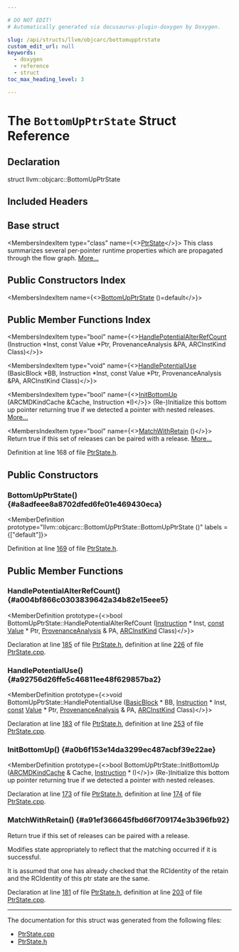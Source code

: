 ```yaml
---

# DO NOT EDIT!
# Automatically generated via docusaurus-plugin-doxygen by Doxygen.

slug: /api/structs/llvm/objcarc/bottomupptrstate
custom_edit_url: null
keywords:
  - doxygen
  - reference
  - struct
toc_max_heading_level: 3

---
```





# The `BottomUpPtrState` Struct Reference

<DoxygenPage pluginConfig={pluginConfig}>



## Declaration

<CodeBlock>struct llvm::objcarc::BottomUpPtrState</CodeBlock>

## Included Headers

<IncludesList>
<IncludesListItem
  filePath="Transforms/ObjCARC/PtrState.h"
  permalink="/docs/api/files/lib/lib/transforms/lib/transforms/objcarc/ptrstate-h"
  isLocal="true" />
</IncludesList>

## Base struct

<MembersIndex>

<MembersIndexItem
  type="class"
  name={<><a href="/docs/api/classes/llvm/objcarc/ptrstate">PtrState</a></>}>
This class summarizes several per-pointer runtime properties which are propagated through the flow graph. <a href="/docs/api/classes/llvm/objcarc/ptrstate/#details">More...</a>
</MembersIndexItem>

</MembersIndex>

## Public Constructors Index

<MembersIndex>

<MembersIndexItem
  name={<><a href="#a8adfeee8a8702dfed6fe01e469430eca">BottomUpPtrState</a> ()=default</>}>
</MembersIndexItem>

</MembersIndex>

## Public Member Functions Index

<MembersIndex>

<MembersIndexItem
  type="bool"
  name={<><a href="#a004bf866c0303839642a34b82e15eee5">HandlePotentialAlterRefCount</a> (Instruction &#42;Inst, const Value &#42;Ptr, ProvenanceAnalysis &amp;PA, ARCInstKind Class)</>}>
</MembersIndexItem>

<MembersIndexItem
  type="void"
  name={<><a href="#a92756d26ffe5c46811ee48f629857ba2">HandlePotentialUse</a> (BasicBlock &#42;BB, Instruction &#42;Inst, const Value &#42;Ptr, ProvenanceAnalysis &amp;PA, ARCInstKind Class)</>}>
</MembersIndexItem>

<MembersIndexItem
  type="bool"
  name={<><a href="#a0b6f153e14da3299ec487acbf39e22ae">InitBottomUp</a> (ARCMDKindCache &amp;Cache, Instruction &#42;I)</>}>
(Re-)Initialize this bottom up pointer returning true if we detected a pointer with nested releases. <a href="#a0b6f153e14da3299ec487acbf39e22ae">More...</a>
</MembersIndexItem>

<MembersIndexItem
  type="bool"
  name={<><a href="#a91ef366645fbd66f709174e3b396fb92">MatchWithRetain</a> ()</>}>
Return true if this set of releases can be paired with a release. <a href="#a91ef366645fbd66f709174e3b396fb92">More...</a>
</MembersIndexItem>

</MembersIndex>


Definition at line 168 of file <a href="/docs/api/files/lib/lib/transforms/lib/transforms/objcarc/ptrstate-h">PtrState.h</a>.

<SectionDefinition>

## Public Constructors

### BottomUpPtrState() {#a8adfeee8a8702dfed6fe01e469430eca}

<MemberDefinition
  prototype="llvm::objcarc::BottomUpPtrState::BottomUpPtrState ()"
  labels = {["default"]}>

Definition at line <a href="/docs/api/files/lib/lib/transforms/lib/transforms/objcarc/ptrstate-h/#l00169">169</a> of file <a href="/docs/api/files/lib/lib/transforms/lib/transforms/objcarc/ptrstate-h">PtrState.h</a>.
</MemberDefinition>

</SectionDefinition>

<SectionDefinition>

## Public Member Functions

### HandlePotentialAlterRefCount() {#a004bf866c0303839642a34b82e15eee5}

<MemberDefinition
  prototype={<>bool BottomUpPtrState::HandlePotentialAlterRefCount (<a href="/docs/api/classes/llvm/instruction">Instruction</a> &#42; Inst, <a href="/docs/api/files/lib/lib/target/lib/target/aarch64/aarch64promoteconstant-cpp/#a90f8350fecae261c25be85d38b451bff">const</a> <a href="/docs/api/classes/llvm/value">Value</a> &#42; Ptr, <a href="/docs/api/classes/provenanceanalysis">ProvenanceAnalysis</a> &amp; PA, <a href="/docs/api/namespaces/llvm/objcarc/#a494b44abeacdfac8bb26d3203571d1c2">ARCInstKind</a> Class)</>}>

Declaration at line <a href="/docs/api/files/lib/lib/transforms/lib/transforms/objcarc/ptrstate-h/#l00185">185</a> of file <a href="/docs/api/files/lib/lib/transforms/lib/transforms/objcarc/ptrstate-h">PtrState.h</a>, definition at line <a href="/docs/api/files/lib/lib/transforms/lib/transforms/objcarc/ptrstate-cpp/#l00226">226</a> of file <a href="/docs/api/files/lib/lib/transforms/lib/transforms/objcarc/ptrstate-cpp">PtrState.cpp</a>.
</MemberDefinition>

### HandlePotentialUse() {#a92756d26ffe5c46811ee48f629857ba2}

<MemberDefinition
  prototype={<>void BottomUpPtrState::HandlePotentialUse (<a href="/docs/api/classes/llvm/basicblock">BasicBlock</a> &#42; BB, <a href="/docs/api/classes/llvm/instruction">Instruction</a> &#42; Inst, <a href="/docs/api/files/lib/lib/target/lib/target/aarch64/aarch64promoteconstant-cpp/#a90f8350fecae261c25be85d38b451bff">const</a> <a href="/docs/api/classes/llvm/value">Value</a> &#42; Ptr, <a href="/docs/api/classes/provenanceanalysis">ProvenanceAnalysis</a> &amp; PA, <a href="/docs/api/namespaces/llvm/objcarc/#a494b44abeacdfac8bb26d3203571d1c2">ARCInstKind</a> Class)</>}>

Declaration at line <a href="/docs/api/files/lib/lib/transforms/lib/transforms/objcarc/ptrstate-h/#l00183">183</a> of file <a href="/docs/api/files/lib/lib/transforms/lib/transforms/objcarc/ptrstate-h">PtrState.h</a>, definition at line <a href="/docs/api/files/lib/lib/transforms/lib/transforms/objcarc/ptrstate-cpp/#l00253">253</a> of file <a href="/docs/api/files/lib/lib/transforms/lib/transforms/objcarc/ptrstate-cpp">PtrState.cpp</a>.
</MemberDefinition>

### InitBottomUp() {#a0b6f153e14da3299ec487acbf39e22ae}

<MemberDefinition
  prototype={<>bool BottomUpPtrState::InitBottomUp (<a href="/docs/api/classes/llvm/objcarc/arcmdkindcache">ARCMDKindCache</a> &amp; Cache, <a href="/docs/api/classes/llvm/instruction">Instruction</a> &#42; I)</>}>
(Re-)Initialize this bottom up pointer returning true if we detected a pointer with nested releases.

Declaration at line <a href="/docs/api/files/lib/lib/transforms/lib/transforms/objcarc/ptrstate-h/#l00173">173</a> of file <a href="/docs/api/files/lib/lib/transforms/lib/transforms/objcarc/ptrstate-h">PtrState.h</a>, definition at line <a href="/docs/api/files/lib/lib/transforms/lib/transforms/objcarc/ptrstate-cpp/#l00174">174</a> of file <a href="/docs/api/files/lib/lib/transforms/lib/transforms/objcarc/ptrstate-cpp">PtrState.cpp</a>.
</MemberDefinition>

### MatchWithRetain() {#a91ef366645fbd66f709174e3b396fb92}

<MemberDefinition
  prototype="bool BottomUpPtrState::MatchWithRetain ()">
Return true if this set of releases can be paired with a release.

Modifies state appropriately to reflect that the matching occurred if it is successful.

It is assumed that one has already checked that the RCIdentity of the retain and the RCIdentity of this ptr state are the same.

Declaration at line <a href="/docs/api/files/lib/lib/transforms/lib/transforms/objcarc/ptrstate-h/#l00181">181</a> of file <a href="/docs/api/files/lib/lib/transforms/lib/transforms/objcarc/ptrstate-h">PtrState.h</a>, definition at line <a href="/docs/api/files/lib/lib/transforms/lib/transforms/objcarc/ptrstate-cpp/#l00203">203</a> of file <a href="/docs/api/files/lib/lib/transforms/lib/transforms/objcarc/ptrstate-cpp">PtrState.cpp</a>.
</MemberDefinition>

</SectionDefinition>

<hr/>

The documentation for this struct was generated from the following files:

<ul>
<li><a href="/docs/api/files/lib/lib/transforms/lib/transforms/objcarc/ptrstate-cpp">PtrState.cpp</a></li>
<li><a href="/docs/api/files/lib/lib/transforms/lib/transforms/objcarc/ptrstate-h">PtrState.h</a></li>
</ul>

</DoxygenPage>
